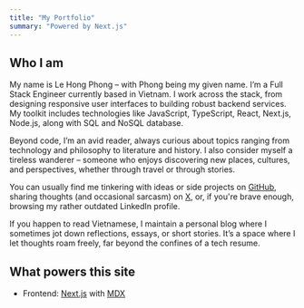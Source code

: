 ```yaml
---
title: "My Portfolio"
summary: "Powered by Next.js"
---
```


## Who I am

My name is Le Hong Phong – with Phong being my given name. I’m a Full Stack Engineer currently based in Vietnam. I work across the stack, from designing responsive user interfaces to building robust backend services. My toolkit includes technologies like JavaScript, TypeScript, React, Next.js, Node.js, along with SQL and NoSQL database.

Beyond code, I’m an avid reader, always curious about topics ranging from technology and philosophy to literature and history. I also consider myself a tireless wanderer – someone who enjoys discovering new places, cultures, and perspectives, whether through travel or through stories.

You can usually find me tinkering with ideas or side projects on [GitHub](https://github.com/phnglh), sharing thoughts (and occasional sarcasm) on [X](https://x.com/phonghngle), or, if you're brave enough, browsing my rather outdated LinkedIn profile.

If you happen to read Vietnamese, I maintain a personal blog where I sometimes jot down reflections, essays, or short stories. It’s a space where I let thoughts roam freely, far beyond the confines of a tech resume.


## What powers this site

- Frontend: [Next.js](https://nextjs.org/) with [MDX](https://mdxjs.com/)

